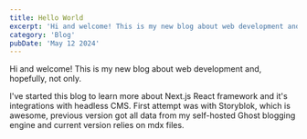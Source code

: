 ```yaml
---
title: Hello World
excerpt: 'Hi and welcome! This is my new blog about web development and, hopefully, not only.'
category: 'Blog'
pubDate: 'May 12 2024'
---
```


Hi and welcome! This is my new blog about web development and, hopefully, not only.

I've started this blog to learn more about Next.js React framework and it's integrations with headless CMS. First attempt was with Storyblok, which is awesome, previous version got all data from my self-hosted Ghost blogging engine and current version relies on mdx files.
